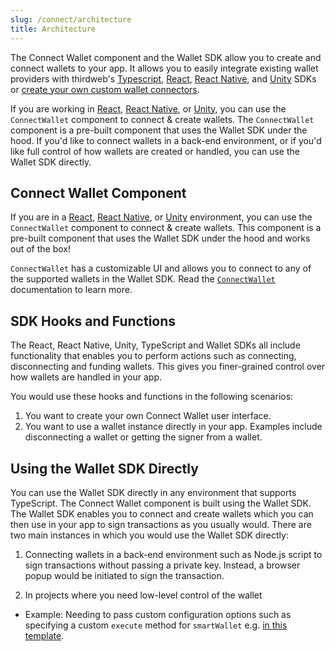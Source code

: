 ```yaml
---
slug: /connect/architecture
title: Architecture
---
```


The Connect Wallet component and the Wallet SDK allow you to create and connect wallets to your app.
It allows you to easily integrate existing wallet providers with thirdweb's
[Typescript](/wallet/usage-with-typescript-sdk),
[React](/wallet/usage-with-react-sdk),
[React Native](/wallet/usage-with-react-native-sdk), and
[Unity](/wallet/usage-with-unity-sdk) SDKs or [create your own custom wallet connectors](/connect/build-a-wallet).

If you are working in [React](/react), [React Native](/react-native), or [Unity](/unity), you can use the `ConnectWallet` component to
connect & create wallets. The `ConnectWallet` component is a pre-built component that uses the Wallet SDK
under the hood. If you'd like to connect wallets in a back-end environment, or if you'd like full control of how
wallets are created or handled, you can use the Wallet SDK directly.

## Connect Wallet Component

If you are in a [React](/wallet/usage-with-react-sdk), [React Native](/wallet/usage-with-react-native-sdk), or [Unity](/wallet/usage-with-unity) environment, you can use the `ConnectWallet` component to connect & create wallets.
This component is a pre-built component that uses the Wallet SDK under the hood and works out of the box!

`ConnectWallet` has a customizable UI and allows you to connect to any of the supported wallets in the Wallet SDK. Read the [`ConnectWallet`](/react/react.connectwallet) documentation to learn more.

## SDK Hooks and Functions

The React, React Native, Unity, TypeScript and Wallet SDKs all include functionality that enables you to perform actions such as connecting, disconnecting and funding wallets.
This gives you finer-grained control over how wallets are handled in your app.

You would use these hooks and functions in the following scenarios:

1. You want to create your own Connect Wallet user interface.
2. You want to use a wallet instance directly in your app. Examples include disconnecting a wallet or getting the signer from a wallet.

## Using the Wallet SDK Directly

You can use the Wallet SDK directly in any environment that supports TypeScript. The Connect Wallet component is built using the Wallet SDK.
The Wallet SDK enables you to connect and create wallets which you can then use in your app to sign transactions as you usually would.
There are two main instances in which you would use the Wallet SDK directly:

1. Connecting wallets in a back-end environment such as Node.js script to sign transactions without passing a private key.
   Instead, a browser popup would be initiated to sign the transaction.

2. In projects where you need low-level control of the wallet

- Example: Needing to pass custom configuration options such as specifying a custom `execute` method for `smartWallet` e.g. [in this template](https://github.com/thirdweb-example/unilogin/tree/main).
